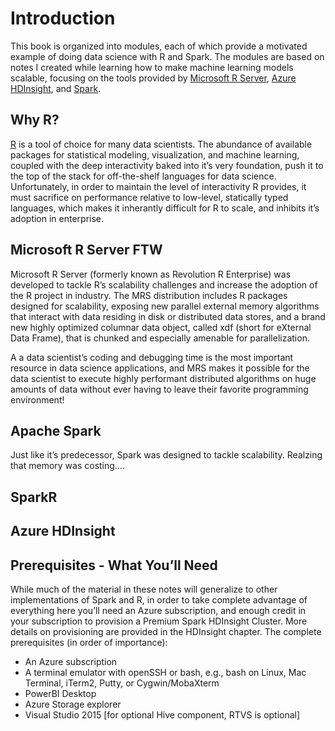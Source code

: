 # Introduction

This book is organized into modules, each of which provide a motivated example of doing data science with R and Spark. The modules are based on notes I created while learning how to make machine learning models scalable, focusing on the tools provided by [Microsoft R Server](https://www.microsoft.com/en-us/server-cloud/products/r-server/), [Azure HDInsight](https://azure.microsoft.com/en-us/documentation/services/hdinsight/), and [Spark](http://spark.apache.org/docs/latest/). 

## Why R?
[R](https://www.r-project.org/) is a tool of choice for many data scientists. The abundance of available packages for statistical modeling, visualization, and machine learning, coupled with the deep interactivity baked into it's very foundation, push it to the top of the stack for off-the-shelf languages for data science. Unfortunately, in order to maintain the level of interactivity R provides, it must sacrifice on performance relative to low-level, statically typed languages, which makes it inherantly difficult for R to scale, and inhibits it's adoption in enterprise. 

## Microsoft R Server FTW
Microsoft R Server (formerly known as Revolution R Enterprise) was developed to tackle R's scalability challenges and increase the adoption of the R project in industry. The MRS distribution includes R packages designed for scalability, exposing new parallel external memory algorithms that interact with data residing in disk or distributed data stores, and a brand new highly optimized columnar data object, called xdf (short for eXternal Data Frame), that is chunked and especially amenable for parallelization.

A a data scientist's coding and debugging time is the most important resource in data science applications, and MRS makes it possible for the data scientist to execute highly performant distributed algorithms on huge amounts of data without ever having to leave their favorite programming environment! 

## Apache Spark
Just like it's predecessor, Spark was designed to tackle scalability. Realzing that memory was costing....

## SparkR

## Azure HDInsight

## Prerequisites - What You'll Need

While much of the material in these notes will generalize to other implementations of Spark and R, in order to take complete advantage of everything here you'll need an Azure subscription, and enough credit in your subscription to provision a Premium Spark HDInsight Cluster. More details on provisioning are provided in the HDInsight chapter. The complete prerequisites (in order of importance): 

* An Azure subscription
* A terminal emulator with openSSH or bash, e.g., bash on Linux, Mac Terminal, iTerm2, Putty, or Cygwin/MobaXterm
* PowerBI Desktop
* Azure Storage explorer
* Visual Studio 2015 [for optional Hive component, RTVS is optional]
